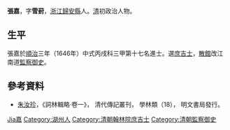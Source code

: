 '''張嘉'''，字'''雪葑'''，[[浙江|浙江]][[歸安縣|歸安縣]]人。[[清|清]]初政治人物。

== 生平 ==
張嘉於[[順治|順治]]三年（1646年）中式丙戌科三甲第十七名進士。選[[庶吉士|庶吉士]]，[[散館|散館]]改江南道[[監察御史|監察御史]]。

==參考資料==
*[[朱汝珍|朱汝珍]]，《詞林輯略·卷一》， 清代傳記叢刊， 學林類（18）， 明文書局發行。

{{順治三年丙戌科殿試金榜}}

{{Authority control}}

{{DEFAULTSORT:Zhang張}}
[[Category:張姓|Jia嘉]]
[[Category:湖州人|Category:湖州人]]
[[Category:清朝翰林院庶吉士|Category:清朝翰林院庶吉士]]
[[Category:清朝監察御史|Category:清朝監察御史]]


{{清朝人物小作品}}
